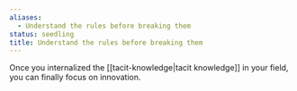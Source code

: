 ```yaml
---
aliases:
  - Understand the rules before breaking them
status: seedling
title: Understand the rules before breaking them
---
```

Once you internalized the [[tacit-knowledge|tacit knowledge]] in your field, you can finally focus on innovation.
